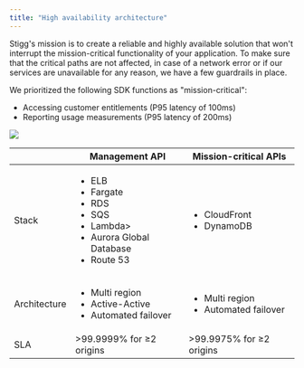 ```yaml
---
title: "High availability architecture"
---
```


Stigg's mission is to create a reliable and highly available solution that won't interrupt the mission-critical functionality of your application. To make sure that the critical paths are not affected, in case of a network error or if our services are unavailable for any reason, we have a few guardrails in place.

We prioritized the following SDK functions as "mission-critical":

* Accessing customer entitlements (P95 latency of 100ms)
* Reporting usage measurements (P95 latency of 200ms)
  
![](/images/02f5fe8-image_13.png)

|       |Management API | Mission-critical APIs                           | 
|-------|---------------|------------------------------------------------|
| Stack | <ul><li>ELB</li><li>Fargate</li><li>RDS</li><li>SQS</li><li>Lambda></li><li>Aurora Global Database</li><li>Route 53 </li></ul>| <ul><li>CloudFront</li><li>DynamoDB </li></ul>|                                 
| Architecture   | <ul><li>Multi region</li><li>Active-Active</li><li>Automated failover</li></ul> | <ul><li>Multi region</li><li> Automated failover</li></ul> |      
| SLA            | \>99.9999% for ≥2 origins                       | \>99.9975% for ≥2 origins        |      


